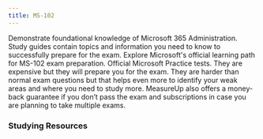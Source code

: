 ```yaml
---
title: MS-102
---
```


<Card title="Get Started" icon="star"> 
  <LinkCard title="Exam MS-102: Microsoft 365 Administrator" href="https://learn.microsoft.com/en-us/credentials/certifications/m365-administrator-expert/?WT.mc_id=studentamb_165290" target="_blank"/>
    Demonstrate foundational knowledge of Microsoft 365 Administration.
  <LinkCard title="MS-102 Study Guide" href="https://learn.microsoft.com/credentials/certifications/resources/study-guides/ms-102t00?WT.mc_id=studentamb_165290" target="_blank"/>
    Study guides contain topics and information you need to know to successfully prepare for the exam.
  <LinkCard title="Microsoft Learn" href="https://learn.microsoft.com/certifications/exams/ms-102?WT.mc_id=studentamb_165290" target="_blank"/>
    Explore Microsoft's official learning path for MS-102 exam preparation.
</Card>

<Card title="MeasureUp Practice Tests" icon="open-book"> 
  <LinkCard title="MeasureUp Practice Test" href="https://www.measureup.com/practice-test-ms-102-microsoft-365-administrator-exam.html#u44" target="_blank"/>
  <LinkCard title="MeasureUp Subscriptions" href="https://www.measureup.com/subscription-plans-for-individuals#u44" target="_blank"/>
    Official Microsoft Practice tests. They are expensive but they will prepare you for the exam. They are harder than normal exam questions but that helps even more to identify your weak areas and where you need to study more.
  MeasureUp also offers a money-back guarantee if you don’t pass the exam and subscriptions in case you are planning to take multiple exams. 
</Card>

### Studying Resources

<Tabs>

  <TabItem label="Text">
    <CardGrid>
      <LinkCard title="Microsoft Learn" href="https://learn.microsoft.com/certifications/exams/ms-102t00?WT.mc_id=studentamb_165290" target="_blank"/>
    </CardGrid>
  </TabItem>

  <TabItem label="Videos">
    <CardGrid>
    </CardGrid>
  </TabItem>

  <TabItem label="Paid">
    <CardGrid>
      <LinkCard title="John Christopher" href="https://www.udemy.com/course/ms100course" target="_blank"/>
    </CardGrid>
  </TabItem>

  <TabItem label="Tests">
    <CardGrid>
      <LinkCard title="Whizlab Practice Tests" href="https://www.whizlabs.com/ms-102-exam-microsoft-365-administrator/" target="_blank"/>
      <LinkCard title="MS Learn Practice Assessment" href="https://learn.microsoft.com/en-us/credentials/certifications/exams/md-102/practice/assessment?assessment-type=practice&assessmentId=76&WT.mc_id=studentamb_165290" target="_blank"/>
      <LinkCard title="MeasureUp Practice Test" href="https://www.measureup.com/practice-test-ms-102-microsoft-365-administrator-exam.html#u44" target="_blank"/>
    </CardGrid>
  </TabItem>

  <TabItem label="Misc">
    <CardGrid>
      <LinkCard title="Microsoft 365 E5 Developer Tenant" href="https://developer.microsoft.com/en-us/microsoft-365/dev-program?WT.mc_id=studentamb_165290" target="_blank"/>
    </CardGrid>
  </TabItem>
</Tabs>
